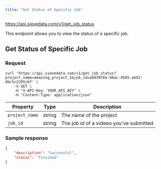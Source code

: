 ```yaml
---
title: "Get Status of Specific Job"
---
```



<Request method="GET">https://api.sievedata.com/v1/get_job_status</Request>

This endpoint allows you to view the status of a specific job.

## Get Status of Specific Job

### Request

```shell Terminal
curl 'https://api.sievedata.com/v1/get_job_status?project_name=amazing_project_1&job_id=add3978a-94ac-4585-ab52-8bc5c2295c6f' \
    -X GET \
    -H "X-API-Key: YOUR_API_KEY" \
    -H "Content-Type: application/json"
```


| Property | Type | Description |
| ---- | ----- | ---- |
| `project_name` | string | The name of the project |
| `job_id` | string | The job id of a videeo you've submitted |

### Sample response

```json
{
    "description": "Successful",
    "status": "finished"
}
```